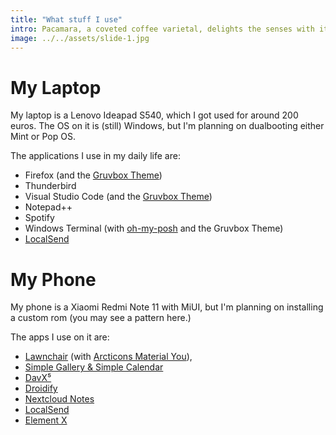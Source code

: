 ```yaml
---
title: "What stuff I use"
intro: Pacamara, a coveted coffee varietal, delights the senses with its exceptional flavor profile. 
image: ../../assets/slide-1.jpg
---
```

# My Laptop
My laptop is a Lenovo Ideapad S540, which I got used for around 200 euros.
The OS on it is (still) Windows, but I'm planning on dualbooting either Mint or Pop OS.

The applications I use in my daily life are:
- Firefox (and the [Gruvbox Theme](https://addons.mozilla.org/de/firefox/addon/gruvboxgruvboxgruvboxgruvboxgr/))
- Thunderbird
- Visual Studio Code (and the [Gruvbox Theme](https://vscodethemes.com/e/jdinhlife.gruvbox/gruvbox-dark-hard?language=javascript))
- Notepad++
- Spotify
- Windows Terminal (with [oh-my-posh](https://ohmyposh.dev/) and the Gruvbox Theme)
- [LocalSend](https://localsend.org/)

# My Phone
My phone is a Xiaomi Redmi Note 11 with MiUI, but I'm planning on installing a custom rom (you may see a pattern here.)

The apps I use on it are:
- [Lawnchair](https://lawnchair.app/) (with [Arcticons Material You](https://f-droid.org/packages/com.donnnno.arcticons.you/)),
- [Simple Gallery & Simple Calendar](https://www.simplemobiletools.com/)
- [DavX⁵](https://www.davx5.com/)
- [Droidify](https://f-droid.org/packages/com.looker.droidify/)
- [Nextcloud Notes](https://f-droid.org/de/packages/it.niedermann.owncloud.notes/)
- [LocalSend](https://localsend.org/)
- [Element X](https://element.io/labs/element-x)